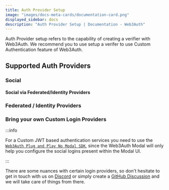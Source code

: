 ```yaml
---
title: Auth Provider Setup
image: "images/docs-meta-cards/documentation-card.png"
displayed_sidebar: docs
description: "Auth Provider Setup | Documentation - Web3Auth"
---
```



Auth Provider setup refers to the capability of creating a verifier with Web3Auth. We recommend you to use setup a verifer to use Custom
Authentication feature of Web3Auth.

## Supported Auth Providers

### Social

<SocialTiles />

#### Social via Federated/Identity Providers

<SocialViaFederatedTiles />

### Federated / Identity Providers

<FederatedTiles />

### Bring your own Custom Login Providers

:::info

For a Custom JWT based authentication services you need to use the [`Web3Auth Plug and Play No Modal SDK`](/sdk/web/no-modal/), since the Web3Auth
Modal will only help you configure the social logins present within the Modal UI.

:::

<BYOCustomJWTTiles />

There are some nuances with certain login providers, so don't hesitate to get in touch with us on [Discord](https://discord.gg/web3auth) or simply
create a [GitHub Discussion](https://web3auth.io/discussions) and we will take care of things from there.
